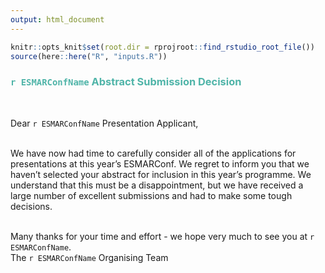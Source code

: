 ```yaml
---
output: html_document
---
```

``` r
knitr::opts_knit$set(root.dir = rprojroot::find_rstudio_root_file())
source(here::here("R", "inputs.R"))
```
### <span style="color: #4fb4a8;">`r ESMARConfName` Abstract Submission Decision</span>  
<br>

Dear `r ESMARConfName` Presentation Applicant,  
<br>

We have now had time to carefully consider all of the applications for presentations at this year's ESMARConf. We regret to inform you that we haven't selected your abstract for inclusion in this year's programme. We understand that this must be a disappointment, but we have received a large number of excellent submissions and had to make some tough decisions.  
<br>

Many thanks for your time and effort - we hope very much to see you at `r ESMARConfName`.  
The `r ESMARConfName` Organising Team